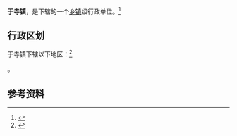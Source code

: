 {{中国乡级行政区|21/09/21/112/000}}

'''于寺镇'''，是{{PRC admin/fullname|21/09/21/112/000|3}}下辖的一个[[乡镇|乡镇]]级行政单位。<ref>{{PRC admin/ref sgc|{{PRC admin/parent|21/09/21/112/000}}}}</ref>

== 行政区划 ==

于寺镇下辖以下地区：<ref>{{PRC admin/ref sgc|21/09/21/112/000}}</ref>

{{PRC admin/children|21/09/21/112/000}}。

== 参考资料 ==

{{reflist}}

{{行政区划小作品}}
{{PRC admin/navcat|21/09/21/112/000}}